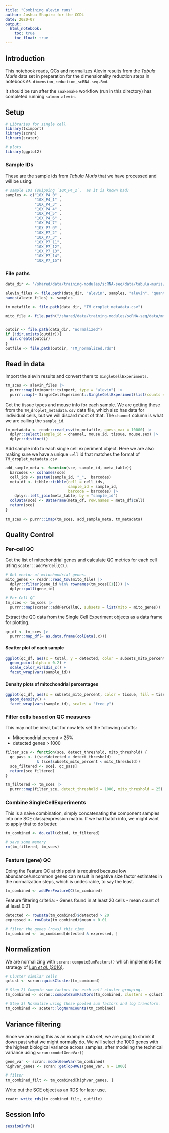 ```yaml
---
title: "Combining alevin runs"
author: Joshua Shapiro for the CCDL
date: 2020-07
output:
  html_notebook:
    toc: true
    toc_float: true
---
```


## Introduction

This notebook reads, QCs and normalizes Alevin results from the *Tabula Muris* data set in preparation for the dimensionality reduction steps in notebook `05-dimension_reduction_scRNA-seq.Rmd`.

It should be run after the `snakemake` workflow (run in this directory) has completed running `salmon alevin`.

## Setup
```r
# Libraries for single cell
library(tximport)
library(scran)
library(scater)

# plots
library(ggplot2)
```


### Sample IDs

These are the sample ids from *Tabula Muris* that we have processed and will be using.

```r
# sample IDs (skipping `10X_P4_2`,  as it is known bad)
samples <- c("10X_P4_0" ,
             "10X_P4_1" ,
             "10X_P4_3" ,
             "10X_P4_4" ,
             "10X_P4_5" ,
             "10X_P4_6" ,
             "10X_P4_7" ,
             "10X_P7_0" ,
             "10X_P7_2" ,
             "10X_P7_3" ,
             "10X_P7_11",
             "10X_P7_12",
             "10X_P7_13",
             "10X_P7_14",
             "10X_P7_15")
```


### File paths

```r
data_dir <- "/shared/data/training-modules/scRNA-seq/data/tabula-muris/"

alevin_files <- file.path(data_dir, "alevin", samples, "alevin", "quants_mat.gz")
names(alevin_files) <- samples

tm_metafile <- file.path(data_dir, "TM_droplet_metadata.csv")

mito_file <- file.path("/shared/data/training-modules/scRNA-seq/data/mm_mitochondrial_genes.tsv")


outdir <- file.path(data_dir, "normalized")
if (!dir.exists(outdir)){
  dir.create(outdir)
}
outfile <- file.path(outdir, "TM_normalized.rds")

```

## Read in data

Import the alevin results and convert them to `SingleCellExperiments`.
```r
tm_sces <- alevin_files |>
  purrr::map(tximport::tximport, type = "alevin") |>
  purrr::map(~ SingleCellExperiment::SingleCellExperiment(list(counts = .x$counts)))
```

Get the tissue types and mouse info for each sample.
We are getting these from the `TM_droplet_metadata.csv` data file, which also has data for individual cells, but we will discard most of that.
The `channel` column is what we are calling the `sample_id`.

```r
tm_metadata <- readr::read_csv(tm_metafile, guess_max = 10000) |>
  dplyr::select(sample_id = channel, mouse.id, tissue, mouse.sex) |>
  dplyr::distinct()
```

Add sample info to each single cell experiment object.
Here we are also making sure we have a unique `cell` id that matches the format of `TM_droplet_metadata.csv`

```r
add_sample_meta <- function(sce, sample_id, meta_table){
  barcodes <- colnames(sce)
  cell_ids <- paste0(sample_id, "_",  barcodes)
  meta_df <- tibble::tibble(cell = cell_ids,
                            sample_id = sample_id,
                            barcode = barcodes) |>
    dplyr::left_join(meta_table, by = "sample_id")
  colData(sce) <- DataFrame(meta_df, row.names = meta_df$cell)
  return(sce)
}

tm_sces <- purrr::imap(tm_sces, add_sample_meta, tm_metadata)
```


## Quality Control

### Per-cell QC

Get the list of mitochondrial genes and calculate QC metrics for each cell using `scater::addPerCellQC()`.

```r
# Get vector of mitochondrial genes.
mito_genes <- readr::read_tsv(mito_file) |>
  dplyr::filter(gene_id %in% rownames(tm_sces[[1]])) |>
  dplyr::pull(gene_id)

# Per Cell QC
tm_sces <- tm_sces |>
  purrr::map(scater::addPerCellQC, subsets = list(mito = mito_genes))
```

Extract the QC data from the Single Cell Experiment objects as a data frame for plotting.

```r
qc_df <- tm_sces |>
  purrr::map_df(~ as.data.frame(colData(.x)))
```

#### Scatter plot of each sample
```r
ggplot(qc_df, aes(x = total, y = detected, color = subsets_mito_percent)) +
  geom_point(alpha = 0.2) +
  scale_color_viridis_c() +
  facet_wrap(vars(sample_id))
```

#### Density plots of mitochondrial percentages
```r
ggplot(qc_df, aes(x = subsets_mito_percent, color = tissue, fill = tissue)) +
  geom_density() +
  facet_wrap(vars(sample_id), scales = "free_y")
```

### Filter cells based on QC measures

This may not be ideal, but for now lets set the following cutoffs:

- Mitochondrial percent < 25%
- detected genes > 1000


```r
filter_sce <- function(sce, detect_threshold, mito_threshold) {
  qc_pass <- ((sce$detected > detect_threshold)
              & (sce$subsets_mito_percent < mito_threshold))
  sce_filtered <- sce[, qc_pass]
  return(sce_filtered)
}

tm_filtered <- tm_sces |>
  purrr::map(filter_sce, detect_threshold = 1000, mito_threshold = 25)
```


### Combine SingleCellExperiments

This is a naive combination, simply concatenating the component samples into one SCE class/expression matrix.
If we had batch info, we might want to apply that to do better.

```r
tm_combined <- do.call(cbind, tm_filtered)

# save some memory
rm(tm_filtered, tm_sces)
```

### Feature (gene) QC

Doing the Feature QC at this point is required because low abundance/uncommon genes can result in negative size factor estimates in the normalization steps, which is undesirable, to say the least.


```r
tm_combined <- addPerFeatureQC(tm_combined)
```

Feature filtering criteria:
- Genes found in at least 20 cells
- mean count of at least 0.01

```r
detected <- rowData(tm_combined)$detected > 20
expressed <- rowData(tm_combined)$mean > 0.01

# filter the genes (rows) this time
tm_combined <- tm_combined[detected & expressed, ]
```


## Normalization

We are normalizing with `scran::computeSumFactors()` which implements the strategy of [Lun
*et al.* (2016)](https://genomebiology.biomedcentral.com/articles/10.1186/s13059-016-0947-7).

```r
# Cluster similar cells
qclust <- scran::quickCluster(tm_combined)

# Step 2) Compute sum factors for each cell cluster grouping.
tm_combined <- scran::computeSumFactors(tm_combined, clusters = qclust)

# Step 3) Normalize using these pooled sum factors and log transform.
tm_combined <- scater::logNormCounts(tm_combined)
```


## Variance filtering

Since we are using this as an example data set, we are going to shrink it down past what we might normally do.
We will select the 1000 genes with the highest biological variance across samples, after modeling the technical variance using `scran::modelGeneVar()`

```r
gene_var <- scran::modelGeneVar(tm_combined)
highvar_genes <- scran::getTopHVGs(gene_var, n = 1000)

# filter
tm_combined_filt <- tm_combined[highvar_genes, ]
```



Write out the SCE object as an RDS for later use.

```r
readr::write_rds(tm_combined_filt, outfile)
```


## Session Info
```r
sessionInfo()
```



